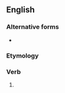 ==English==

===Alternative forms===
* {{l|en|behooveth}}

===Etymology===
{{suffix|behove|eth|lang=en}}

===Verb===
{{head|en|verb form}}

# {{en-archaic third-person singular of|behove}}